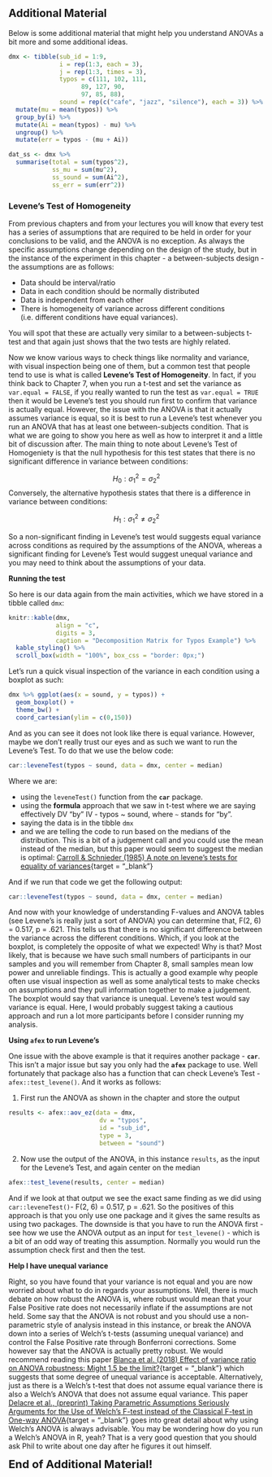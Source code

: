 ## Additional Material

Below is some additional material that might help you understand ANOVAs a bit more and some additional ideas.

```r
dmx <- tibble(sub_id = 1:9,
              i = rep(1:3, each = 3),
              j = rep(1:3, times = 3),
              typos = c(111, 102, 111, 
                    89, 127, 90,
                    97, 85, 88),
              sound = rep(c("cafe", "jazz", "silence"), each = 3)) %>%
  mutate(mu = mean(typos)) %>%
  group_by(i) %>%
  mutate(Ai = mean(typos) - mu) %>%
  ungroup() %>%
  mutate(err = typos - (mu + Ai))

dat_ss <- dmx %>% 
  summarise(total = sum(typos^2),
            ss_mu = sum(mu^2),
            ss_sound = sum(Ai^2),
            ss_err = sum(err^2))
```

### Levene's Test of Homogeneity

From previous chapters and from your lectures you will know that every test has a series of assumptions that are required to be held in order for your conclusions to be valid, and the ANOVA is no exception. As always the specific assumptions change depending on the design of the study, but in the instance of the experiment in this chapter - a between-subjects design - the assumptions are as follows:

* Data should be interval/ratio 
* Data in each condition should be normally distributed
* Data is independent from each other
* There is homogeneity of variance across different conditions (i.e. different conditions have equal variances). 

You will spot that these are actually very similar to a between-subjects t-test and that again just shows that the two tests are highly related. 

Now we know various ways to check things like normality and variance, with visual inspection being one of them, but a common test that people tend to use is what is called **Levene's Test of Homogeneity**. In fact, if you think back to Chapter 7, when you run a t-test and set the variance as `var.equal = FALSE`, if you really wanted to run the test as `var.equal = TRUE` then it would be Levene's test you should run first to confirm that variance is actually equal.  However, the issue with the ANOVA is that it actually assumes variance is equal, so it is best to run a Levene's test whenever you run an ANOVA that has at least one between-subjects condition. That is what we are going to show you here as well as how to interpret it and a little bit of discussion after. The main thing to note about Levene's Test of Homogeniety is that the null hypothesis for this test states that there is no significant difference in variance between conditions:

$$H_{0}: \sigma_{1}^2 = \sigma_{2}^2 $$
Conversely, the alternative hypothesis states that there is a difference in variance between conditions:

$$H_{1}: \sigma_{1}^2 \ne \sigma_{2}^2 $$

So a non-significant finding in Levene’s test would suggests equal variance across conditions as required by the assumptions of the ANOVA, whereas a significant finding for Levene's Test would suggest unequal variance and you may need to think about the assumptions of your data. 

**Running the test**

So here is our data again from the main activities, which we have stored in a tibble called `dmx`:
<br>
```r
knitr::kable(dmx, 
             align = "c",
             digits = 3,
             caption = "Decomposition Matrix for Typos Example") %>%
  kable_styling() %>%
  scroll_box(width = "100%", box_css = "border: 0px;")
```

Let's run a quick visual inspection of the variance in each condition using a boxplot as such:

```r
dmx %>% ggplot(aes(x = sound, y = typos)) + 
  geom_boxplot() + 
  theme_bw() +
  coord_cartesian(ylim = c(0,150))
```

And as you can see it does not look like there is equal variance.  However, maybe we don't really trust our eyes and as such we want to run the Levene's Test.  To do that we use the below code:

```r
car::leveneTest(typos ~ sound, data = dmx, center = median)
```

Where we are: 

* using the `leveneTest()` function from the **`car`** package. 
* using the **formula** approach that we saw in t-test where we are saying effectively DV "by" IV - typos ~ sound, where `~` stands for "by".  
* saying the data is in the tibble `dmx`
* and we are telling the code to run based on the medians of the distribution. This is a bit of a judgement call and you could use the mean instead of the median, but this paper would seem to suggest the median is optimal: [Carroll & Schnieder (1985) A note on levene's tests for equality of variances](https://www.sciencedirect.com/science/article/abs/pii/0167715285900161){target = "_blank"} 

And if we run that code we get the following output:

```r
car::leveneTest(typos ~ sound, data = dmx, center = median)
```

And now with your knowledge of understanding F-values and ANOVA tables (see Levene's is really just a sort of ANOVA) you can determine that, F(2, 6) = 0.517, p = .621. This tells us that there is no significant difference between the variance across the different conditions. Which, if you look at the boxplot, is completely the opposite of what we expected! Why is that? Most likely, that is because we have such small numbers of participants in our samples and you will remember from Chapter 8, small samples mean low power and unreliable findings. This is actually a good example why people often use visual inspection as well as some analytical tests to make checks on assumptions and they pull information together to make a judgement. The boxplot would say that variance is unequal. Levene's test would say variance is equal. Here, I would probably suggest taking a cautious approach and run a lot more participants before I consider running my analysis.

**Using `afex` to run Levene's**

One issue with the above example is that it requires another package - **`car`**. This isn't a major issue but say you only had the **`afex`** package to use. Well fortunately that package also has a function that can check Levene's Test - `afex::test_levene()`. And it works as follows:

1. First run the ANOVA as shown in the chapter and store the output

```r
results <- afex::aov_ez(data = dmx,
                         dv = "typos",
                         id = "sub_id",
                         type = 3,
                         between = "sound")
```

2. Now use the output of the ANOVA, in this instance `results`, as the input for the Levene's Test, and again center on the median

```r
afex::test_levene(results, center = median)
```

And if we look at that output we see the exact same finding as we did using `car::leveneTest()`- F(2, 6) = 0.517, p = .621. So the positives of this approach is that you only use one package and it gives the same results as using two packages. The downside is that you have to run the ANOVA first - see how we use the ANOVA output as an input for `test_levene()` - which is a bit of an odd way of treating this assumption. Normally you would run the assumption check first and then the test. 

**Help I have unequal variance**

Right, so you have found that your variance is not equal and you are now worried about what to do in regards your assumptions. Well, there is much debate on how robust the ANOVA is, where robust would mean that your False Positive rate does not necessarily inflate if the assumptions are not held. Some say that the ANOVA is not robust and you should use a non-parametric style of analysis instead in this instance, or break the ANOVA down into a series of Welch's t-tests (assuming unequal variance) and control the False Positive rate through Bonferroni corrections. Some however say that the ANOVA is actually pretty robust. We would recommend reading this paper [Blanca et al. (2018) Effect of variance ratio on ANOVA robustness: Might 1.5 be the limit?](https://link.springer.com/article/10.3758/s13428-017-0918-2){target = "_blank"} which suggests that some degree of unequal variance is acceptable.  Alternatively, just as there is a Welch's t-test that does not assume equal variance there is also a Welch's ANOVA that does not assume equal variance. This paper [Delacre et al., (preprint) Taking Parametric Assumptions Seriously Arguments for the Use of Welch’s F-test instead of the Classical F-test in One-way ANOVA](https://psyarxiv.com/wnezg/){target = "_blank"} goes into great detail about why using Welch's ANOVA is always advisable. You may be wondering how do you run a Welch's ANOVA in R, yeah? That is a very good question that you should ask Phil to write about one day after he figures it out himself.

<span style="font-size: 22px; font-weight: bold; color: var(--purple);">End of Additional Material!</span>
